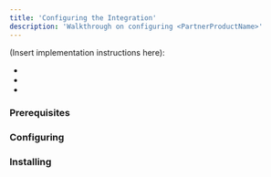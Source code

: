 ```yaml
---
title: 'Configuring the Integration'
description: 'Walkthrough on configuring <PartnerProductName>'
---
```


(Insert implementation instructions here):

- 
- 
- 

### Prerequisites

### Configuring <PartnerProductName>

### Installing <PartnerProductName>
